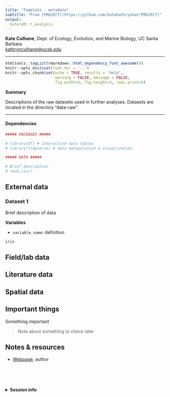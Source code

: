 ```yaml
---
title: "Template - metadata"
subtitle: "From [PROJECT](https://github.com/katekathrynkat/PROJECT)"
output:
  katereR::t_analysis
---
```


**Kate Culhane**, Dept. of Ecology, Evolution, and Marine Biology, UC Santa Barbara  
[kathrynculhane@ucsb.edu](kathrynculhane@ucsb.edu)
[<i class="fa fa-github"></i>](https://github.com/katekathrynkat/)
[<i class="fa fa-twitter"></i>](https://twitter.com/katekathrynkat/)

***

```r
htmltools::tagList(rmarkdown::html_dependency_font_awesome())
knitr::opts_knit$set(root.dir = '..')
knitr::opts_chunk$set(echo = TRUE, results = 'hold',
                      warning = FALSE, message = FALSE,
                      fig.width=5, fig.height=3, rows.print=5)
```

<div class = "summary">

**Summary**

Descriptions of the raw datasets used in further analyses. Datasets are located in the directory "data-raw".

</div>

***

#### Dependencies

```r

##### PACKAGES #####

# library(DT) # interactive data tables
# library(tidyverse) # data manipulation & visualization

##### DATA #####

# Brief description
# read_csv()

```

## External data

### Dataset 1

Brief description of data

**Variables**

- `variable_name`: definition

```r

iris

```

## Field/lab data

## Literature data

## Spatial data

## Important things

<div class = "important">

Something important

</div>

> Note about something to check later

## Notes & resources

- [Webpage](link), author

<br>
<br>
<br>

<details><summary>**Session info**</summary>
```r
devtools::session_info()
```
</details>

